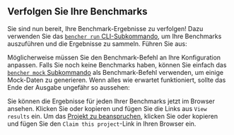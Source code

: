 
## Verfolgen Sie Ihre Benchmarks

Sie sind nun bereit, Ihre Benchmark-Ergebnisse zu verfolgen!
Dazu verwenden Sie das [`bencher run` CLI-Subkommando][bencher run],
um Ihre Benchmarks auszuführen und die Ergebnisse zu sammeln.
Führen Sie aus:

<BencherRun isConsole={false} />

Möglicherweise müssen Sie den Benchmark-Befehl an Ihre Konfiguration anpassen.
Falls Sie noch keine Benchmarks haben, können Sie einfach das [`bencher mock` Subkommando][bencher mock] als Benchmark-Befehl verwenden, um einige Mock-Daten zu generieren.
Wenn alles wie erwartet funktioniert, sollte das Ende der Ausgabe ungefähr so aussehen:

<BencherRunOutput />

Sie können die Ergebnisse für jeden Ihrer Benchmarks jetzt im Browser ansehen.
Klicken Sie oder kopieren und fügen Sie die Links aus `View results` ein.
Um das [Projekt zu beanspruchen][claim project], klicken Sie oder kopieren und fügen Sie den `Claim this project`-Link in Ihren Browser ein.

[bencher run]: /de/docs/explanation/bencher-run/
[bencher mock]: /de/docs/reference/bencher-metric-format/#bencher-mock
[claim project]: /de/docs/how-to/claim/
